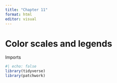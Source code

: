 ```yaml
---
title: "Chapter 11"
format: html
editor: visual
---
```


# Color scales and legends
Imports
```r
#| echo: false
library(tidyverse)
library(patchwork)
```


